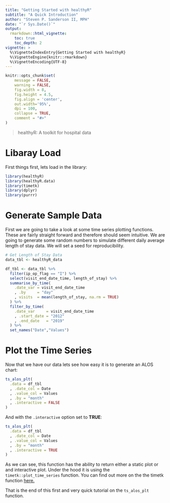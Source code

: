 ```yaml
---
title: "Getting Started with healthyR"
subtitle: "A Quick Introduction"
author: "Steven P. Sanderson II, MPH"
date: "`r Sys.Date()`"
output: 
  rmarkdown::html_vignette:
    toc: true
    toc_depth: 2
vignette: >
  %\VignetteIndexEntry{Getting Started with healthyR}
  %\VignetteEngine{knitr::rmarkdown}
  %\VignetteEncoding{UTF-8}
---
```


```r
knitr::opts_chunk$set(
    message = FALSE,
    warning = FALSE,
    fig.width = 8, 
    fig.height = 4.5,
    fig.align = 'center',
    out.width='95%', 
    dpi = 100,
    collapse = TRUE,
    comment = "#>"
)
```

> healthyR: A toolkit for hospital data

# Libaray Load

First things first, lets load in the library:
```r
library(healthyR)
library(healthyR.data)
library(timetk)
library(dplyr)
library(purrr)
```

# Generate Sample Data

First we are going to take a look at some time series plotting functions. These
are fairly straight forward and therefore should seem intuitive. We are going
to generate some random numbers to simulate different daily average length of 
stay data. We will set a seed for reproducibility.

```r
# Get Length of Stay Data
data_tbl <- healthyR_data

df_tbl <- data_tbl %>%
  filter(ip_op_flag == "I") %>%
  select(visit_end_date_time, length_of_stay) %>%
  summarise_by_time(
    .date_var = visit_end_date_time
    , .by     = "day"
    , visits  = mean(length_of_stay, na.rm = TRUE)
  ) %>%
  filter_by_time(
    .date_var     = visit_end_date_time
    , .start_date = "2012"
    , .end_date   = "2019"
  ) %>%
  set_names("Date","Values")
```

# Plot the Time Series

Now that we have our data lets see how easy it is to generate an ALOS chart:

```r
ts_alos_plt(
  .data = df_tbl
  , .date_col = Date
  , .value_col = Values
  , .by = "month"
  , .interactive = FALSE
)
```

And with the `.interactive` option set to __TRUE__:

```r
ts_alos_plt(
  .data = df_tbl
  , .date_col = Date
  , .value_col = Values
  , .by = "month"
  , .interactive = TRUE
)
```

As we can see, this function has the ability to return either a static plot or
and interactive plot. Under the hood it is using the `timetk::plot_time_series`
function. You can find out more on the the timetk function [here.](https://business-science.github.io/timetk/reference/plot_time_series.html)

That is the end of this first and very quick tutorial on the `ts_alos_plt` function.
